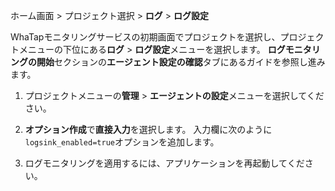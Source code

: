 ホーム画面 > プロジェクト選択 > **ログ** > **ログ設定**

WhaTapモニタリングサービスの初期画面でプロジェクトを選択し、プロジェクトメニューの下位にある**ログ** > **ログ設定**メニューを選択します。 **ログモニタリングの開始**セクションの**エージェント設定の確認**タブにあるガイドを参照し進みます。

1. プロジェクトメニューの**管理** > **エージェントの設定**メニューを選択してください。

2. **オプション作成**で**直接入力**を選択します。 入力欄に次のように`logsink_enabled=true`オプションを追加します。 

3. ログモニタリングを適用するには、アプリケーションを再起動してください。 
